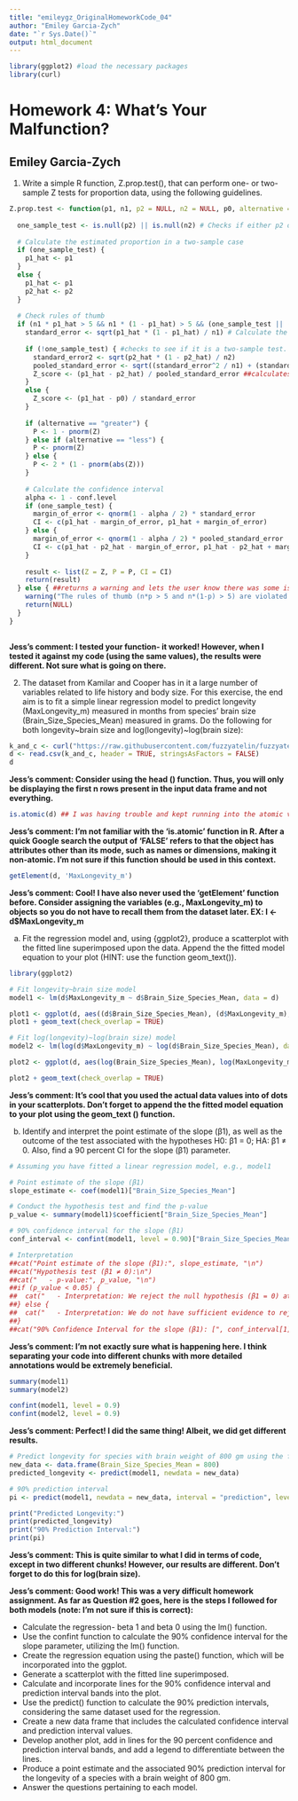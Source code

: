 ```yaml
---
title: "emileygz_OriginalHomeworkCode_04"
author: "Emiley Garcia-Zych"
date: "`r Sys.Date()`"
output: html_document
---
```


```r
library(ggplot2) #load the necessary packages
library(curl)
```

# Homework 4: What's Your Malfunction?

## Emiley Garcia-Zych

1)  Write a simple R function, Z.prop.test(), that can perform one- or two- sample Z tests for proportion data, using the following guidelines.

```r
Z.prop.test <- function(p1, n1, p2 = NULL, n2 = NULL, p0, alternative = "two.sided", conf.level = 0.95) { # defines a new fucntion "Z.prop.test()" that takes the arguments "p1" and "p2", sample sizes "n1" and "n2", null hypothesis proportion "p0", the type of test, and confidence level of 95%. If p2 and n2 are not provided, the test will be able to run a one-sample test. 
  
  one_sample_test <- is.null(p2) || is.null(n2) # Checks if either p2 or n2 is NULL to determine one-sample or two-sample test
  
  # Calculate the estimated proportion in a two-sample case
  if (one_sample_test) {
    p1_hat <- p1
  } 
  else {
    p1_hat <- p1
    p2_hat <- p2
  }
  
  # Check rules of thumb
  if (n1 * p1_hat > 5 && n1 * (1 - p1_hat) > 5 && (one_sample_test || (n2 * p2_hat > 5 && n2 * (1 - p2_hat) > 5))) { ##makes sure both samples are large enough to run the tests. 
    standard_error <- sqrt(p1_hat * (1 - p1_hat) / n1) # Calculate the standard error
    
    if (!one_sample_test) { #checks to see if it is a two-sample test. If it is a one-sample test, it continues to the else...
      standard_error2 <- sqrt(p2_hat * (1 - p2_hat) / n2)
      pooled_standard_error <- sqrt((standard_error^2 / n1) + (standard_error2^2 / n2))
      Z_score <- (p1_hat - p2_hat) / pooled_standard_error ##calculates Z statistic 
    } 
    else {
      Z_score <- (p1_hat - p0) / standard_error
    }
    
    if (alternative == "greater") {
      P <- 1 - pnorm(Z)
    } else if (alternative == "less") {
      P <- pnorm(Z)
    } else {
      P <- 2 * (1 - pnorm(abs(Z)))
    }
    
    # Calculate the confidence interval
    alpha <- 1 - conf.level
    if (one_sample_test) {
      margin_of_error <- qnorm(1 - alpha / 2) * standard_error
      CI <- c(p1_hat - margin_of_error, p1_hat + margin_of_error)
    } else {
      margin_of_error <- qnorm(1 - alpha / 2) * pooled_standard_error
      CI <- c(p1_hat - p2_hat - margin_of_error, p1_hat - p2_hat + margin_of_error)
    } 
    
    result <- list(Z = Z, P = P, CI = CI)
    return(result)
  } else { ##returns a warning and lets the user know there was some issue with the data. 
    warning("The rules of thumb (n*p > 5 and n*(1-p) > 5) are violated. The results may not be valid.")
    return(NULL)
  }
}
  
```

**Jess's comment: I tested your function- it worked! However, when I tested it against my code (using the same values), the results were different. Not sure what is going on there.**

2)  The dataset from Kamilar and Cooper has in it a large number of variables related to life history and body size. For this exercise, the end aim is to fit a simple linear regression model to predict longevity (MaxLongevity_m) measured in months from species' brain size (Brain_Size_Species_Mean) measured in grams. Do the following for both longevity\~brain size and log(longevity)\~log(brain size):

```r
k_and_c <- curl("https://raw.githubusercontent.com/fuzzyatelin/fuzzyatelin.github.io/master/AN588_Fall23/KamilarAndCooperData.csv")
d <- read.csv(k_and_c, header = TRUE, stringsAsFactors = FALSE)
d
```
**Jess's comment: Consider using the head () function. Thus, you will only be displaying the first n rows present in the input data frame and not everything.** 
```r
is.atomic(d) ## I was having trouble and kept running into the atomic value error. 
```
**Jess's comment: I'm not familiar with the 'is.atomic' function in R. After a quick Google search the output of 'FALSE' refers to that the object has attributes other than its mode, such as names or dimensions, making it non-atomic. I'm not sure if this function should be used in this context.**
```r
getElement(d, 'MaxLongevity_m')
```
**Jess's comment: Cool! I have also never used the 'getElement' function before. Consider assigning the variables (e.g., MaxLongevity_m) to objects so you do not have to recall them from the dataset later. EX: l <- d$MaxLongevity_m**

a)  Fit the regression model and, using {ggplot2}, produce a scatterplot with the fitted line superimposed upon the data. Append the the fitted model equation to your plot (HINT: use the function geom_text()).

```r
library(ggplot2)

# Fit longevity~brain size model
model1 <- lm(d$MaxLongevity_m ~ d$Brain_Size_Species_Mean, data = d)

plot1 <- ggplot(d, aes((d$Brain_Size_Species_Mean), (d$MaxLongevity_m), label = rownames(d))) + geom_smooth(method = "lm", formula = y ~ x, color = "pink") 
plot1 + geom_text(check_overlap = TRUE)

```

```r
# Fit log(longevity)~log(brain size) model
model2 <- lm(log(d$MaxLongevity_m) ~ log(d$Brain_Size_Species_Mean), data = d)

plot2 <- ggplot(d, aes(log(Brain_Size_Species_Mean), log(MaxLongevity_m), label = rownames(d)))+ geom_smooth(method = "lm", formula = y ~ x, color = "red") 

plot2 + geom_text(check_overlap = TRUE)

```

**Jess's comment: It's cool that you used the actual data values into of dots in your scatterplots. Don't forget to append the the fitted model equation to your plot using the geom_text () function.**

b) Identify and interpret the point estimate of the slope (β1), as well as the outcome of the test associated with the hypotheses H0: β1 = 0; HA: β1 ≠ 0. Also, find a 90 percent CI for the slope (β1) parameter.

```r
# Assuming you have fitted a linear regression model, e.g., model1

# Point estimate of the slope (β1)
slope_estimate <- coef(model1)["Brain_Size_Species_Mean"]

# Conduct the hypothesis test and find the p-value
p_value <- summary(model1)$coefficient["Brain_Size_Species_Mean"]

# 90% confidence interval for the slope (β1)
conf_interval <- confint(model1, level = 0.90)["Brain_Size_Species_Mean"]

# Interpretation
##cat("Point estimate of the slope (β1):", slope_estimate, "\n")
##cat("Hypothesis test (β1 ≠ 0):\n")
##cat("   - p-value:", p_value, "\n")
##if (p_value < 0.05) {
##  cat("   - Interpretation: We reject the null hypothesis (β1 = 0) at the 0.05 significance level.\n")
##} else {
##  cat("   - Interpretation: We do not have sufficient evidence to reject the null hypothesis (β1 = 0) at the 0.05 significance level.\n")
##}
##cat("90% Confidence Interval for the slope (β1): [", conf_interval[1], ",", conf_interval[2], "]\n")

```
**Jess's comment: I'm not exactly sure what is happening here. I think separating your code into different chunks with more detailed annotations would be extremely beneficial.**
```r
summary(model1)
summary(model2)
```

```r
confint(model1, level = 0.9)
confint(model2, level = 0.9)
```
**Jess's comment: Perfect! I did the same thing! Albeit, we did get different results.**
```r
# Predict longevity for species with brain weight of 800 gm using the first model
new_data <- data.frame(Brain_Size_Species_Mean = 800)
predicted_longevity <- predict(model1, newdata = new_data)

# 90% prediction interval
pi <- predict(model1, newdata = new_data, interval = "prediction", level = 0.9)

print("Predicted Longevity:")
print(predicted_longevity)
print("90% Prediction Interval:")
print(pi)
```
**Jess's comment: This is quite similar to what I did in terms of code, except in two different chunks! However, our results are different. Don't forget to do this for log(brain size).**

**Jess's comment: Good work! This was a very difficult homework assignment. As far as Question #2 goes, here is the steps I followed for both models (note: I'm not sure if this is correct):**

* Calculate the regression- beta 1 and beta 0 using the lm() function.
* Use the confint function to calculate the 90% confidence interval for the slope parameter, utilizing the lm() function.
* Create the regression equation using the paste() function, which will be incorporated into the ggplot.
* Generate a scatterplot with the fitted line superimposed.
* Calculate and incorporate lines for the 90% confidence interval and prediction interval bands into the plot.
* Use the predict() function to calculate the 90% prediction intervals, considering the same dataset used for the regression.
* Create a new data frame that includes the calculated confidence interval and prediction interval values.
* Develop another plot, add in lines for the 90 percent confidence and prediction interval bands, and add a legend to differentiate between the lines. 
* Produce a point estimate and the associated 90% prediction interval for the longevity of a species with a brain weight of 800 gm.
* Answer the questions pertaining to each model.
